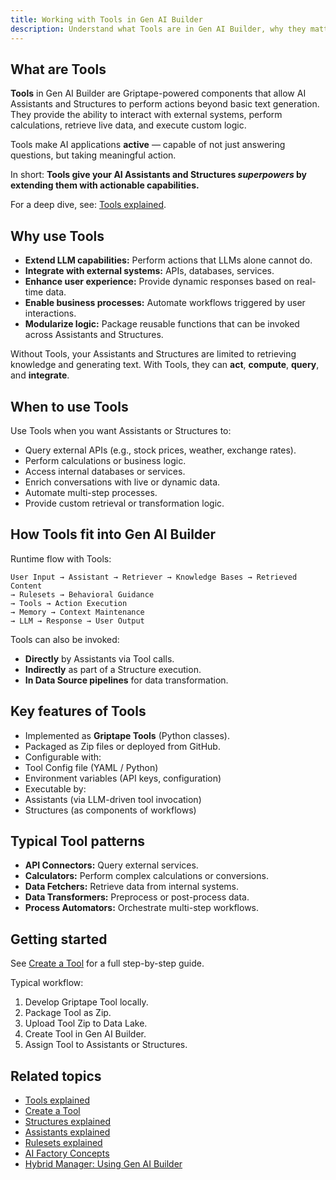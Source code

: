 ```yaml
---
title: Working with Tools in Gen AI Builder
description: Understand what Tools are in Gen AI Builder, why they matter, and how they extend the capabilities of AI Assistants and Structures.
---
```


## What are Tools

**Tools** in Gen AI Builder are Griptape-powered components that allow AI Assistants and Structures to perform actions beyond basic text generation.
They provide the ability to interact with external systems, perform calculations, retrieve live data, and execute custom logic.

Tools make AI applications **active** — capable of not just answering questions, but taking meaningful action.

In short:
**Tools give your AI Assistants and Structures *superpowers* by extending them with actionable capabilities.**

For a deep dive, see: [Tools explained](/edb-postgres-ai/latest/ai-factory/learn/explained/tools-explained/).

## Why use Tools

-   **Extend LLM capabilities:** Perform actions that LLMs alone cannot do.
-   **Integrate with external systems:** APIs, databases, services.
-   **Enhance user experience:** Provide dynamic responses based on real-time data.
-   **Enable business processes:** Automate workflows triggered by user interactions.
-   **Modularize logic:** Package reusable functions that can be invoked across Assistants and Structures.

Without Tools, your Assistants and Structures are limited to retrieving knowledge and generating text.
With Tools, they can **act**, **compute**, **query**, and **integrate**.

## When to use Tools

Use Tools when you want Assistants or Structures to:

-   Query external APIs (e.g., stock prices, weather, exchange rates).
-   Perform calculations or business logic.
-   Access internal databases or services.
-   Enrich conversations with live or dynamic data.
-   Automate multi-step processes.
-   Provide custom retrieval or transformation logic.

## How Tools fit into Gen AI Builder

Runtime flow with Tools:

```
User Input → Assistant → Retriever → Knowledge Bases → Retrieved Content
→ Rulesets → Behavioral Guidance
→ Tools → Action Execution
→ Memory → Context Maintenance
→ LLM → Response → User Output
```

Tools can also be invoked:

-   **Directly** by Assistants via Tool calls.
-   **Indirectly** as part of a Structure execution.
-   **In Data Source pipelines** for data transformation.

## Key features of Tools

-   Implemented as **Griptape Tools** (Python classes).
-   Packaged as Zip files or deployed from GitHub.
-   Configurable with:
-   Tool Config file (YAML / Python)
-   Environment variables (API keys, configuration)
-   Executable by:
-   Assistants (via LLM-driven tool invocation)
-   Structures (as components of workflows)

## Typical Tool patterns

-   **API Connectors:** Query external services.
-   **Calculators:** Perform complex calculations or conversions.
-   **Data Fetchers:** Retrieve data from internal systems.
-   **Data Transformers:** Preprocess or post-process data.
-   **Process Automators:** Orchestrate multi-step workflows.

## Getting started

See [Create a Tool](/edb-postgres-ai/latest/ai-factory/learn/how-to/gen-ai/create-tool/) for a full step-by-step guide.

Typical workflow:

1.  Develop Griptape Tool locally.
2.  Package Tool as Zip.
3.  Upload Tool Zip to Data Lake.
4.  Create Tool in Gen AI Builder.
5.  Assign Tool to Assistants or Structures.

## Related topics

-   [Tools explained](/edb-postgres-ai/latest/ai-factory/learn/explained/tools-explained/)
-   [Create a Tool](/edb-postgres-ai/latest/ai-factory/learn/how-to/gen-ai/create-tool/)
-   [Structures explained](/edb-postgres-ai/latest/ai-factory/learn/explained/structures-explained/)
-   [Assistants explained](/edb-postgres-ai/latest/ai-factory/learn/explained/assistants-explained/)
-   [Rulesets explained](/edb-postgres-ai/latest/ai-factory/learn/explained/rulesets-explained/)
-   [AI Factory Concepts](/edb-postgres-ai/latest/ai-factory/learn/explained/ai-factory-concepts/)
-   [Hybrid Manager: Using Gen AI Builder](/edb-postgres-ai/latest/hybrid-manager/ai-factory/gen-ai/builder/)
